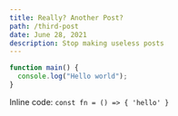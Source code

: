 ```yaml
---
title: Really? Another Post?
path: /third-post
date: June 28, 2021
description: Stop making useless posts
---
```

```javascript
function main() {
  console.log("Hello world");
}
```

Inline code: `const fn = () => { 'hello' }`
